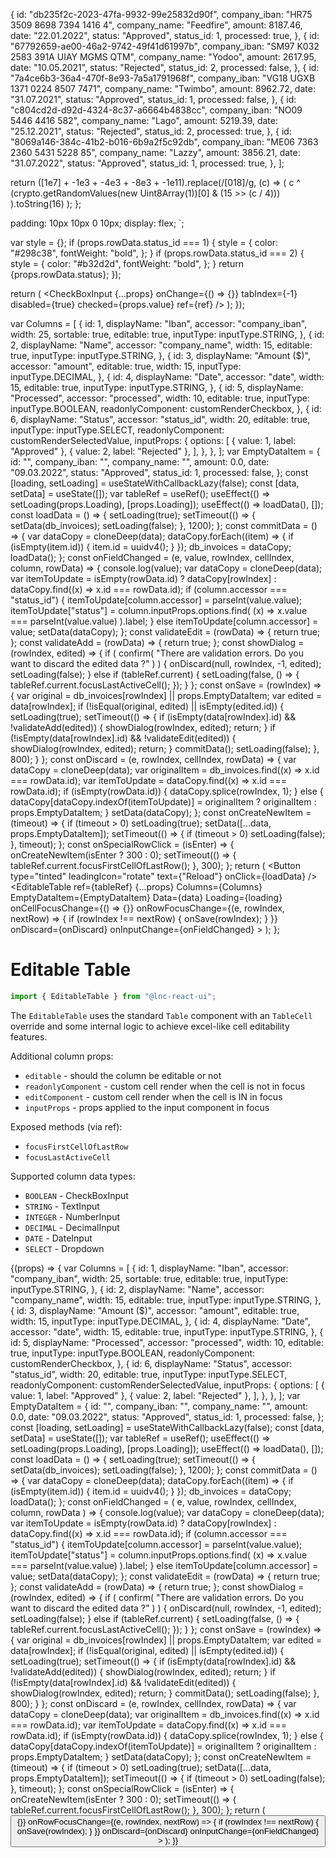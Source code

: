 
<Meta title="Data Display/Editable Table" component={EditableTable} />

  {
    id: "db235f2c-2023-47fa-9932-99e25832d90f",
    company_iban: "HR75 3509 8698 7394 1416 4",
    company_name: "Feedfire",
    amount: 8187.46,
    date: "22.01.2022",
    status: "Approved",
    status_id: 1,
    processed: true,
  },
  {
    id: "67792659-ae00-46a2-9742-49f41d61997b",
    company_iban: "SM97 K032 2583 391A UIAY MGMS QTM",
    company_name: "Yodoo",
    amount: 2617.95,
    date: "10.05.2021",
    status: "Rejected",
    status_id: 2,
    processed: false,
  },
  {
    id: "7a4ce6b3-36a4-470f-8e93-7a5a1791968f",
    company_iban: "VG18 UGXB 1371 0224 8507 7471",
    company_name: "Twimbo",
    amount: 8962.72,
    date: "31.07.2021",
    status: "Approved",
    status_id: 1,
    processed: false,
  },
  {
    id: "c804cd2d-d92d-4324-8c37-a6664b4838cc",
    company_iban: "NO09 5446 4416 582",
    company_name: "Lago",
    amount: 5219.39,
    date: "25.12.2021",
    status: "Rejected",
    status_id: 2,
    processed: true,
  },
  {
    id: "8069a146-384c-41b2-b016-6b9a2f5c92db",
    company_iban: "ME06 7363 2360 5431 5228 85",
    company_name: "Lazzy",
    amount: 3856.21,
    date: "31.07.2022",
    status: "Approved",
    status_id: 1,
    processed: true,
  },
];

  return ([1e7] + -1e3 + -4e3 + -8e3 + -1e11).replace(/[018]/g, (c) =>
    (
      c ^
      (crypto.getRandomValues(new Uint8Array(1))[0] & (15 >> (c / 4)))
    ).toString(16)
  );
};


  padding: 10px 10px 0 10px;
  display: flex;
`;

  var style = {};
  if (props.rowData.status_id === 1) {
    style = {
      color: "#298c38",
      fontWeight: "bold",
    };
  }
  if (props.rowData.status_id === 2) {
    style = {
      color: "#b32d2d",
      fontWeight: "bold",
    };
  }
  return <span style={style}>{props.rowData.status}</span>;
});

  return (
    <CheckBoxInput
      {...props}
      onChange={() => {}}
      tabIndex={-1}
      disabled={true}
      checked={props.value}
      ref={ref}
    />
  );
});

  var Columns = [
    {
      id: 1,
      displayName: "Iban",
      accessor: "company_iban",
      width: 25,
      sortable: true,
      editable: true,
      inputType: inputType.STRING,
    },
    {
      id: 2,
      displayName: "Name",
      accessor: "company_name",
      width: 15,
      editable: true,
      inputType: inputType.STRING,
    },
    {
      id: 3,
      displayName: "Amount ($)",
      accessor: "amount",
      editable: true,
      width: 15,
      inputType: inputType.DECIMAL,
    },
    {
      id: 4,
      displayName: "Date",
      accessor: "date",
      width: 15,
      editable: true,
      inputType: inputType.STRING,
    },
    {
      id: 5,
      displayName: "Processed",
      accessor: "processed",
      width: 10,
      editable: true,
      inputType: inputType.BOOLEAN,
      readonlyComponent: customRenderCheckbox,
    },
    {
      id: 6,
      displayName: "Status",
      accessor: "status_id",
      width: 20,
      editable: true,
      inputType: inputType.SELECT,
      readonlyComponent: customRenderSelectedValue,
      inputProps: {
        options: [
          { value: 1, label: "Approved" },
          { value: 2, label: "Rejected" },
        ],
      },
    },
  ];
  var EmptyDataItem = {
    id: "",
    company_iban: "",
    company_name: "",
    amount: 0.0,
    date: "09.03.2022",
    status: "Approved",
    status_id: 1,
    processed: false,
  };
  const [loading, setLoading] = useStateWithCallbackLazy(false);
  const [data, setData] = useState([]);
  var tableRef = useRef();
  useEffect(() => setLoading(props.Loading), [props.Loading]);
  useEffect(() => loadData(), []);
  const loadData = () => {
    setLoading(true);
    setTimeout(() => {
      setData(db_invoices);
      setLoading(false);
    }, 1200);
  };
  const commitData = () => {
    var dataCopy = cloneDeep(data);
    dataCopy.forEach((item) => {
      if (isEmpty(item.id)) {
        item.id = uuidv4();
      }
    });
    db_invoices = dataCopy;
    loadData();
  };
  const onFieldChanged = (e, value, rowIndex, cellIndex, column, rowData) => {
    console.log(value);
    var dataCopy = cloneDeep(data);
    var itemToUpdate = isEmpty(rowData.id)
      ? dataCopy[rowIndex]
      : dataCopy.find((x) => x.id === rowData.id);
    if (column.accessor === "status_id") {
      itemToUpdate[column.accessor] = parseInt(value.value);
      itemToUpdate["status"] = column.inputProps.options.find(
        (x) => x.value === parseInt(value.value)
      ).label;
    } else itemToUpdate[column.accessor] = value;
    setData(dataCopy);
  };
  const validateEdit = (rowData) => {
    return true;
  };
  const validateAdd = (rowData) => {
    return true;
  };
  const showDialog = (rowIndex, edited) => {
    if (
      confirm(
        "There are validation errors. Do you want to discard the edited data ?"
      )
    ) {
      onDiscard(null, rowIndex, -1, edited);
      setLoading(false);
    } else if (tableRef.current) {
      setLoading(false, () => {
        tableRef.current.focusLastActiveCell();
      });
    }
  };
  const onSave = (rowIndex) => {
    var original = db_invoices[rowIndex] || props.EmptyDataItem;
    var edited = data[rowIndex];
    if (!isEqual(original, edited) || isEmpty(edited.id)) {
      setLoading(true);
      setTimeout(() => {
        if (isEmpty(data[rowIndex].id) && !validateAdd(edited)) {
          showDialog(rowIndex, edited);
          return;
        }
        if (!isEmpty(data[rowIndex].id) && !validateEdit(edited)) {
          showDialog(rowIndex, edited);
          return;
        }
        commitData();
        setLoading(false);
      }, 800);
    }
  };
  const onDiscard = (e, rowIndex, cellIndex, rowData) => {
    var dataCopy = cloneDeep(data);
    var originalItem = db_invoices.find((x) => x.id === rowData.id);
    var itemToUpdate = dataCopy.find((x) => x.id === rowData.id);
    if (isEmpty(rowData.id)) {
      dataCopy.splice(rowIndex, 1);
    } else {
      dataCopy[dataCopy.indexOf(itemToUpdate)] = originalItem
        ? originalItem
        : props.EmptyDataItem;
    }
    setData(dataCopy);
  };
  const onCreateNewItem = (timeout) => {
    if (timeout > 0) setLoading(true);
    setData([...data, props.EmptyDataItem]);
    setTimeout(() => {
      if (timeout > 0) setLoading(false);
    }, timeout);
  };
  const onSpecialRowClick = (isEnter) => {
    onCreateNewItem(isEnter ? 300 : 0);
    setTimeout(() => {
      tableRef.current.focusFirstCellOfLastRow();
    }, 300);
  };
  return (
    <Container>
      <Commands>
        <Button
          type="tinted"
          leadingIcon="rotate"
          text={"Reload"}
          onClick={loadData}
        />
      </Commands>
      <EditableTable
        ref={tableRef}
        {...props}
        Columns={Columns}
        EmptyDataItem={EmptyDataItem}
        Data={data}
        Loading={loading}
        onCellFocusChange={() => {}}
        onRowFocusChange={(e, rowIndex, nextRow) => {
          if (rowIndex !== nextRow) {
            onSave(rowIndex);
          }
        }}
        onDiscard={onDiscard}
        onInputChange={onFieldChanged}
      >
        <TableSpecialLastRow Loading={loading} onClick={onSpecialRowClick} />
      </EditableTable>
    </Container>
  );
};

# Editable Table

```jsx
import { EditableTable } from "@lnc-react-ui";
```

The `EditableTable` uses the standard `Table` component with an `TableCell`
override and some internal logic to achieve excel-like cell editability features.

Additional column props:

- `editable` - should the column be editable or not
- `readonlyComponent` - custom cell render when the cell is not in focus
- `editComponent` - custom cell render when the cell is IN in focus
- `inputProps` - props applied to the input component in focus

Exposed methods (via ref):

- `focusFirstCellOfLastRow`
- `focusLastActiveCell`

Supported column data types:

- `BOOLEAN` - CheckBoxInput
- `STRING` - TextInput
- `INTEGER` - NumberInput
- `DECIMAL` - DecimalInput
- `DATE` - DateInput
- `SELECT` - Dropdown

<Canvas>
  <Story
    name="Default"
    args={{
      EnableLoader: true,
    }}
  >
    {(props) => {
      var Columns = [
        {
          id: 1,
          displayName: "Iban",
          accessor: "company_iban",
          width: 25,
          sortable: true,
          editable: true,
          inputType: inputType.STRING,
        },
        {
          id: 2,
          displayName: "Name",
          accessor: "company_name",
          width: 15,
          editable: true,
          inputType: inputType.STRING,
        },
        {
          id: 3,
          displayName: "Amount ($)",
          accessor: "amount",
          editable: true,
          width: 15,
          inputType: inputType.DECIMAL,
        },
        {
          id: 4,
          displayName: "Date",
          accessor: "date",
          width: 15,
          editable: true,
          inputType: inputType.STRING,
        },
        {
          id: 5,
          displayName: "Processed",
          accessor: "processed",
          width: 10,
          editable: true,
          inputType: inputType.BOOLEAN,
          readonlyComponent: customRenderCheckbox,
        },
        {
          id: 6,
          displayName: "Status",
          accessor: "status_id",
          width: 20,
          editable: true,
          inputType: inputType.SELECT,
          readonlyComponent: customRenderSelectedValue,
          inputProps: {
            options: [
              { value: 1, label: "Approved" },
              { value: 2, label: "Rejected" },
            ],
          },
        },
      ];
      var EmptyDataItem = {
        id: "",
        company_iban: "",
        company_name: "",
        amount: 0.0,
        date: "09.03.2022",
        status: "Approved",
        status_id: 1,
        processed: false,
      };
      const [loading, setLoading] = useStateWithCallbackLazy(false);
      const [data, setData] = useState([]);
      var tableRef = useRef();
      useEffect(() => setLoading(props.Loading), [props.Loading]);
      useEffect(() => loadData(), []);
      const loadData = () => {
        setLoading(true);
        setTimeout(() => {
          setData(db_invoices);
          setLoading(false);
        }, 1200);
      };
      const commitData = () => {
        var dataCopy = cloneDeep(data);
        dataCopy.forEach((item) => {
          if (isEmpty(item.id)) {
            item.id = uuidv4();
          }
        });
        db_invoices = dataCopy;
        loadData();
      };
      const onFieldChanged = (
        e,
        value,
        rowIndex,
        cellIndex,
        column,
        rowData
      ) => {
        console.log(value);
        var dataCopy = cloneDeep(data);
        var itemToUpdate = isEmpty(rowData.id)
          ? dataCopy[rowIndex]
          : dataCopy.find((x) => x.id === rowData.id);
        if (column.accessor === "status_id") {
          itemToUpdate[column.accessor] = parseInt(value.value);
          itemToUpdate["status"] = column.inputProps.options.find(
            (x) => x.value === parseInt(value.value)
          ).label;
        } else itemToUpdate[column.accessor] = value;
        setData(dataCopy);
      };
      const validateEdit = (rowData) => {
        return true;
      };
      const validateAdd = (rowData) => {
        return true;
      };
      const showDialog = (rowIndex, edited) => {
        if (
          confirm(
            "There are validation errors. Do you want to discard the edited data ?"
          )
        ) {
          onDiscard(null, rowIndex, -1, edited);
          setLoading(false);
        } else if (tableRef.current) {
          setLoading(false, () => {
            tableRef.current.focusLastActiveCell();
          });
        }
      };
      const onSave = (rowIndex) => {
        var original = db_invoices[rowIndex] || props.EmptyDataItem;
        var edited = data[rowIndex];
        if (!isEqual(original, edited) || isEmpty(edited.id)) {
          setLoading(true);
          setTimeout(() => {
            if (isEmpty(data[rowIndex].id) && !validateAdd(edited)) {
              showDialog(rowIndex, edited);
              return;
            }
            if (!isEmpty(data[rowIndex].id) && !validateEdit(edited)) {
              showDialog(rowIndex, edited);
              return;
            }
            commitData();
            setLoading(false);
          }, 800);
        }
      };
      const onDiscard = (e, rowIndex, cellIndex, rowData) => {
        var dataCopy = cloneDeep(data);
        var originalItem = db_invoices.find((x) => x.id === rowData.id);
        var itemToUpdate = dataCopy.find((x) => x.id === rowData.id);
        if (isEmpty(rowData.id)) {
          dataCopy.splice(rowIndex, 1);
        } else {
          dataCopy[dataCopy.indexOf(itemToUpdate)] = originalItem
            ? originalItem
            : props.EmptyDataItem;
        }
        setData(dataCopy);
      };
      const onCreateNewItem = (timeout) => {
        if (timeout > 0) setLoading(true);
        setData([...data, props.EmptyDataItem]);
        setTimeout(() => {
          if (timeout > 0) setLoading(false);
        }, timeout);
      };
      const onSpecialRowClick = (isEnter) => {
        onCreateNewItem(isEnter ? 300 : 0);
        setTimeout(() => {
          tableRef.current.focusFirstCellOfLastRow();
        }, 300);
      };
      return (
        <Container>
          <Commands>
            <Button
              type="tinted"
              leadingIcon="rotate"
              text={"Reload"}
              onClick={loadData}
            />
          </Commands>
          <EditableTable
            ref={tableRef}
            {...props}
            Columns={Columns}
            EmptyDataItem={EmptyDataItem}
            Data={data}
            Loading={loading}
            onCellFocusChange={() => {}}
            onRowFocusChange={(e, rowIndex, nextRow) => {
              if (rowIndex !== nextRow) {
                onSave(rowIndex);
              }
            }}
            onDiscard={onDiscard}
            onInputChange={onFieldChanged}
          >
            <TableSpecialLastRow
              Loading={loading}
              onClick={onSpecialRowClick}
            />
          </EditableTable>
        </Container>
      );
    }}
  </Story>
</Canvas>

<ArgsTable story="Default" />
